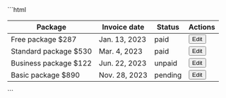 
<DemoCard title="Contenido escroleable">

<div className="mt-6">
  <div className="h-72">
    <TableScrolleable />
  </div>
</div>

<DemoCardCode>
```html
<div class="w-full h-72 overflow-x-auto scrollbar scrollbar-thumb-slate-400 scrollbar-track-slate-100">
  <table class="table">
    <thead>
      <tr>
        <th>
          <div>Package</div>
        </th>
        <th>
          <div>Invoice date</div>
        </th>
        <th>
          <div>Status</div>
        </th>
        <th>
          <div class="text-end">Actions</div>
        </th>
      </tr>
    </thead>
    <tbody>
      <tr>
        <td>
          <span class="font-semibold block">Free package</span>
          <span>$287</span>
        </td>
        <td>Jan. 13, 2023</td>
        <td>
          <span class="badge bg-green-600 border-green-600">paid</span>
        </td>
        <td>
          <div class="text-end">
            <button class="eolo-btn eolo-btn-sm bg-primary border-primary text-white dark:bg-primary dark:border-primary dark:text-white">
              Edit
            </button>
          </div>
        </td>
      </tr>
      <tr>
        <td>
          <span class="font-semibold block">Standard package</span>
          <span>$530</span>
        </td>
        <td>Mar. 4, 2023</td>
        <td>
          <span class="badge bg-green-600 border-green-600">paid</span>
        </td>
        <td>
          <div class="text-end">
            <button class="eolo-btn eolo-btn-sm bg-primary border-primary text-white dark:bg-primary dark:border-primary dark:text-white">
              Edit
            </button>
          </div>
        </td>
      </tr>
      <tr>
        <td>
          <span class="font-semibold block">Business package</span>
          <span>$122</span>
        </td>
        <td>Jun. 22, 2023</td>
        <td>
          <span class="badge bg-red-700 border-red-700">unpaid</span>
        </td>
        <td>
          <div class="text-end">
            <button class="eolo-btn eolo-btn-sm bg-primary border-primary text-white dark:bg-primary dark:border-primary dark:text-white">
              Edit
            </button>
          </div>
        </td>
      </tr>
      <tr>
        <td>
          <span class="font-semibold block">Basic package</span>
          <span>$890</span>
        </td>
        <td>Nov. 28, 2023</td>
        <td>
          <span class="badge bg-yellow-600 border-yellow-600">pending</span>
        </td>
        <td>
          <div class="text-end">
            <button class="eolo-btn eolo-btn-sm bg-primary border-primary text-white dark:bg-primary dark:border-primary dark:text-white">
              Edit
            </button>
          </div>
        </td>
      </tr>
    </tbody>
  </table>
</div>
```
</DemoCardCode>

</DemoCard>
